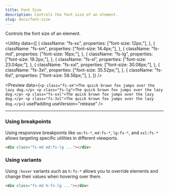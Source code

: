 ```yaml
---
title: Font Size
description: Controls the font size of an element.
slug: docs/font-size
---
```


Controls the font size of an element.

<Utility
  data={[
    {
      className: "fs-xs",
      properties: ["font-size: 12px;"],
    },
    {
      className: "fs-sm",
      properties: ["font-size: 14.4px;"],
    },
    {
      className: "fs-md",
      properties: ["font-size: 16px;"],
    },
    {
      className: "fs-lg",
      properties: ["font-size: 19.2px;"],
    },
    {
      className: "fs-xl",
      properties: ["font-size: 23.04px;"],
    },
    {
      className: "fs-xxl",
      properties: ["font-size: 30.08px;"],
    },
    {
      className: "fs-3xl",
      properties: ["font-size: 35.52px;"],
    },
    {
      className: "fs-6xl",
      properties: ["font-size: 58.56px;"],
    },
  ]}
/>

<Preview
  data={`
    <p class="fs-sm">The quick brown fox jumps over the lazy dog.</p>
    <p class="fs-lg">The quick brown fox jumps over the lazy dog.</p>
    <p class="fs-xxl">The quick brown fox jumps over the lazy dog.</p>
    <p class="fs-3xl">The quick brown fox jumps over the lazy dog.</p>
    `}
  usePadding
  useVersion="release"
/>

---

### Using breakpoints

Using responsive breakpoints like `sm:fs-*`, `md:fs-*`, `lg:fs-*`, and `xxl:fs-*` allows targeting specific utilities in different viewports.

```html "md:fs-lg"
<div class="fs-md md:fs-lg ..."></div>
```

### Using variants

Using `:hover` variants such as `h:fs-*` allows you to override elements and change their values when hovering over them.

```html "h:fs-lg"
<div class="fs-md h:fs-lg ..."></div>
```
